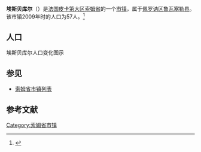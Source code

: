 {{Infobox French commune
|name                    = 埃斯贝库尔
|native name             = Hesbécourt
|image flag              = 
|image flag size         = 
|flag legend             = 
|image coat of arms      = 
|image coat of arms size = 
|coat of arms legend     = 
|city motto              = 
|image                   = Hesbécourt mairie 1.jpg
|caption                 = 
|map                     = 
|adjustable map          = 
|time zone               = 
|longitude              = 3.130555556
|latitude               = 49.945
|arrondissement         = [[佩罗讷区|佩罗讷区]]
|canton                 = [[鲁瓦塞勒县|鲁瓦塞勒县]]
|subdivisions entry      = 
|subdivisions            = 
|intercommunality        = 
|mayor                   = 
|term                    = 
|elevation m             = 
|INSEE                  = 80435
|postal code             = 80240
|website                 = 
}}
{{French Commune Map|80435}}
'''埃斯贝库尔'''（{{lang-fr|Hesbécourt}}）是[[法国|法国]][[皮卡第大区|皮卡第大区]][[索姆省|索姆省]]的一个[[市镇_(法国)|市镇]]，属于[[佩罗讷区|佩罗讷区]][[鲁瓦塞勒县|鲁瓦塞勒县]]。该市镇2009年时的人口为57人。<ref name="Statmallen Areal i Frankrikes kommuner">{{cite web|url=http://www.insee.fr/fr/ppp/bases-de-donnees/recensement/populations-legales/france-departements.asp?annee=2009#departements|title=Insee, Populations légales 2009 pour les départements et les collectivités d'outre-mer France métropolitaine et DOM|accessdate=2012-01-30|archive-date=2012-01-08|archive-url=https://web.archive.org/web/20120108000120/http://www.insee.fr/fr/ppp/bases-de-donnees/recensement/populations-legales/france-departements.asp?annee=2009#departements|dead-url=no}}</ref>

== 人口 ==
埃斯贝库尔人口变化图示
{{French Commune Population|80435}}

== 参见 ==
* [[索姆省市镇列表|索姆省市镇列表]]

== 参考文献 ==
{{reflist}}

{{索姆省市鎮}}

[[Category:索姆省市镇|Category:索姆省市镇]]